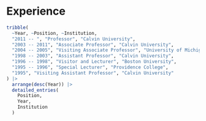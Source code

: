 
# Experience

```r
tribble(
  ~Year, ~Position, ~Institution,
  "2011 -- ", "Professor", "Calvin University",
  "2003 -- 2011", "Associate Professor", "Calvin University",
  "2004 -- 2005", "Visiting Associate Professor", "University of Michigan",
  "1998 -- 2003", "Assistant Professor", "Calvin University",
  "1996 -- 1998", "Visitor and Lecturer", "Boston University",
  "1995 -- 1996", "Special Lecturer", "Providence College",
  "1995", "Visiting Assistant Professor", "Calvin University"
) |>
  arrange(desc(Year)) |>
  detailed_entries(
    Position,
    Year,
    Institution
  )
```

